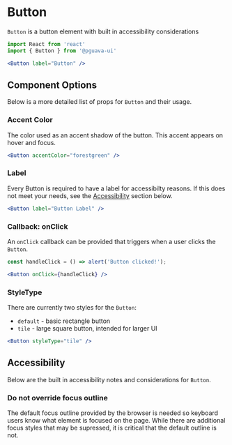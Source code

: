 

# Button

`Button` is a button element with built in accessibility considerations
<Canvas>
    <Story id="core-ui-button--main-story"/>
</Canvas>


```jsx
import React from 'react'
import { Button } from '@pguava-ui'

<Button label="Button" />
```

## Component Options

<ArgsTable of={Button} />

Below is a more detailed list of props for `Button` and their usage.

### Accent Color

The color used as an accent shadow of the button. This accent appears on hover and focus. 

<Canvas>
    <Story id="core-ui-button--green-accent-color"/>
</Canvas>

```jsx
<Button accentColor="forestgreen" />
```

### Label

Every Button is required to have a label for accessibilty reasons. If this does not meet your needs, see the [Accessibility](#accessibility) section below.

```jsx
<Button label="Button Label" />
```

### Callback: onClick

An `onClick` callback can be provided that triggers when a user clicks the `Button`.
<Canvas>
    <Story id="core-ui-button--on-click-callback"/>
</Canvas>

```jsx
const handleClick = () => alert('Button clicked!');

<Button onClick={handleClick} />
```

### StyleType

There are currently two styles for the `Button`:
- `default` - basic rectangle button
- `tile` - large square button, intended for larger UI

<Canvas>
    <Story id="core-ui-button--tile-style-type"/>
</Canvas>

```jsx
<Button styleType="tile" />
```
## Accessibility

Below are the built in accessibility notes and considerations for `Button`.

### Do not override focus outline

The default focus outline provided by the browser is needed so keyboard users know what element is focused on the page. While there are additional focus styles that may be supressed, it is critical that the default outline is not.

<StorybookDocsFooter />